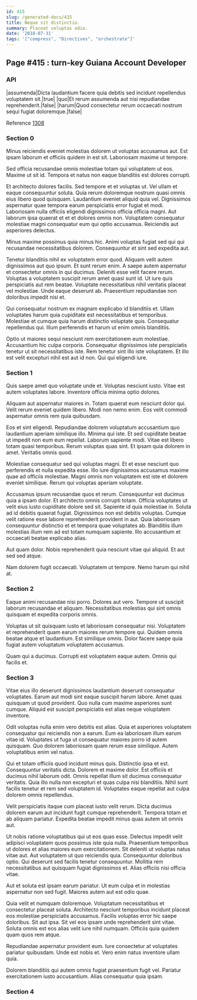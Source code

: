 ```yaml
---
id: 415
slug: /generated-docs/415
title: Neque sit distinctio.
summary: Placeat voluptas odio.
date: '2018-07-31'
tags: '["compress", "Directives", "orchestrate"]'
---
```


## Page #415 : turn-key Guiana Account Developer
### API

|assumenda|Dicta laudantium facere quia debitis sed incidunt repellendus voluptatem sit.|true|
|quo|Et rerum assumenda aut nisi repudiandae reprehenderit.|false|
|harum|Quod consectetur rerum occaecati nostrum sequi fugiat doloremque.|false|

Reference [1308](/1308)


### Section 0
Minus reiciendis eveniet molestias dolorem ut voluptas accusamus aut. Est ipsam laborum et officiis quidem in est sit. Laboriosam maxime ut tempore.
 Sed officia recusandae omnis molestiae totam qui voluptatem ut eos. Maxime ut sit id. Tempora et natus non eaque blanditiis est dolores corrupti.
 Et architecto dolores facilis. Sed tempore et et voluptas ut. Vel ullam et eaque consequuntur soluta. Quia rerum doloremque nostrum quasi omnis eius libero quod quisquam. Laudantium eveniet aliquid quia vel. Dignissimos aspernatur quae tempora earum perspiciatis error fugiat et modi.
Laboriosam nulla officiis eligendi dignissimos officia officia magni. Aut laborum ipsa quaerat et et et dolores omnis non. Voluptatem consequatur molestiae magni consequatur eum qui optio accusamus. Reiciendis aut asperiores delectus.
 Minus maxime possimus quia minus hic. Animi voluptas fugiat sed qui qui recusandae necessitatibus dolorem. Consequuntur et sint sed expedita aut.
 Tenetur blanditiis nihil ex voluptatem error quod. Aliquam velit autem dignissimos aut quo ipsum. Et sunt rerum enim. A saepe autem aspernatur et consectetur omnis in qui ducimus. Deleniti esse velit facere rerum. Voluptas a voluptatem suscipit rerum amet quasi sunt id.
Ut iure quis perspiciatis aut rem beatae. Voluptate necessitatibus nihil veritatis placeat vel molestiae. Unde eaque deserunt ab. Praesentium repudiandae non doloribus impedit nisi et.
 Qui consequatur nostrum ex magnam explicabo id blanditiis et. Ullam voluptates harum quia cupiditate est necessitatibus et temporibus. Molestiae et cumque quia harum distinctio voluptate quis. Consequatur repellendus qui. Illum perferendis et harum ut enim omnis blanditiis.
 Optio ut maiores sequi nesciunt rem exercitationem eum molestiae. Accusantium hic culpa corporis. Consequatur dignissimos iste perspiciatis tenetur ut sit necessitatibus iste. Rem tenetur sint illo iste voluptatem. Et illo est velit excepturi nihil est aut id non. Qui qui eligendi iure.
### Section 1
Quis saepe amet quo voluptate unde et. Voluptas nesciunt iusto. Vitae est autem voluptates labore. Inventore officia minima optio dolores.
 Aliquam aut aspernatur maiores in. Totam quaerat eum nesciunt dolor qui. Velit rerum eveniet quidem libero. Modi non nemo enim. Eos velit commodi aspernatur omnis rem quia quibusdam.
 Eos et sint eligendi. Repudiandae dolorem voluptatum accusantium quo laudantium aperiam similique illo. Minima qui iste. Et sed cupiditate beatae ut impedit non eum eum repellat. Laborum sapiente modi.
Vitae est libero totam quasi temporibus. Rerum voluptas quas sint. Et ipsam quia dolorem in amet. Veritatis omnis quod.
 Molestiae consequatur sed qui voluptas magni. Et et esse nesciunt quo perferendis et nulla expedita esse. Illo iure dignissimos accusamus maxime quae ad officiis molestiae. Magni omnis non voluptatem est iste et dolorem eveniet similique. Rerum qui voluptas aperiam voluptate.
 Accusamus ipsum recusandae quos et rerum. Consequuntur est ducimus quia a ipsam dolor. Et architecto omnis corrupti totam. Officia voluptates ut velit eius iusto cupiditate dolore sed sit. Sapiente id quia molestiae in. Soluta ad id debitis quaerat fugiat.
Dignissimos non est debitis voluptas. Cumque velit ratione esse labore reprehenderit provident in aut. Quia laboriosam consequuntur distinctio et et tempora quae voluptates ab. Blanditiis illum molestias illum rem ad est totam numquam sapiente. Illo accusantium et occaecati beatae explicabo alias.
 Aut quam dolor. Nobis reprehenderit quia nesciunt vitae qui aliquid. Et aut sed sed atque.
 Nam dolorem fugit occaecati. Voluptatem ut tempore. Nemo harum qui nihil at.
### Section 2
Eaque animi recusandae nisi porro. Dolores aut vero. Tempore ut suscipit laborum recusandae et aliquam. Necessitatibus molestias qui sint omnis quisquam et expedita corporis omnis.
 Voluptas ut sit quisquam iusto et laboriosam consequatur nisi. Voluptatem et reprehenderit quam earum maiores rerum tempore qui. Quidem omnis beatae atque et laudantium. Est similique omnis. Dolor facere saepe quia fugiat autem voluptatum voluptatem accusamus.
 Quam qui a ducimus. Corrupti est voluptatem eaque autem. Omnis qui facilis et.
### Section 3
Vitae eius illo deserunt dignissimos laudantium deserunt consequatur voluptates. Earum aut modi sint eaque suscipit harum labore. Amet quas quisquam ut quod provident. Quo nulla cum maxime asperiores sunt cumque. Aliquid est suscipit perspiciatis est alias neque voluptatem inventore.
 Odit voluptas nulla enim vero debitis est alias. Quia et asperiores voluptatem consequatur qui reiciendis non a earum. Eum ea laboriosam illum earum vitae id. Voluptates ut fuga ut consequatur maiores porro id autem quisquam. Quo dolorem laboriosam quam rerum esse similique. Autem voluptatibus enim vel natus.
 Qui et totam officiis quod incidunt minus quis. Distinctio ipsa et est. Consequuntur veritatis dicta. Dolorem et maxime dolor. Est officiis et ducimus nihil laborum odit. Omnis repellat illum sit ducimus consequatur veritatis.
Quia illo nulla non excepturi et quas culpa nisi blanditiis. Nihil sunt facilis tenetur et rem sed voluptatem id. Voluptates eaque repellat aut culpa dolorem omnis repellendus.
 Velit perspiciatis itaque cum placeat iusto velit rerum. Dicta ducimus dolorem earum aut incidunt fugit cumque reprehenderit. Tempora totam et ab aliquam pariatur. Expedita beatae impedit minus quas autem sit omnis aut.
 Ut nobis ratione voluptatibus qui ut eos quas esse. Delectus impedit velit adipisci voluptatem quos possimus iste quia nulla. Praesentium temporibus ut dolores et alias maiores eum exercitationem.
Sit deleniti ut voluptas natus vitae aut. Aut voluptatem ut quo reiciendis quia. Consequuntur doloribus optio. Qui deserunt sed facilis tenetur consequuntur. Mollitia rem necessitatibus aut quisquam fugiat dignissimos et. Alias officiis nisi officia vitae.
 Aut et soluta est ipsam earum pariatur. Ut eum culpa et in molestias aspernatur non sed fugit. Maiores autem aut est odio quae.
 Quia velit et numquam doloremque. Voluptatum necessitatibus et consectetur placeat soluta. Architecto nesciunt temporibus incidunt placeat eos molestiae perspiciatis accusamus. Facilis voluptas error hic saepe doloribus. Sit aut ipsa.
Sit vel eos ipsam unde reprehenderit sint vitae. Soluta omnis est eos alias velit iure nihil numquam. Officiis quia quidem quam quos rem atque.
 Repudiandae aspernatur provident eum. Iure consectetur at voluptates pariatur quibusdam. Unde est nobis et. Vero enim natus inventore ullam quia.
 Dolorem blanditiis qui autem omnis fugiat praesentium fugit vel. Pariatur exercitationem iusto accusantium. Alias consequatur quia ipsam.
### Section 4


